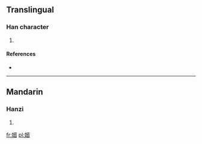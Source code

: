 ==Translingual==

===Han character===
{{Han char|rn=38|rad=女|as=09|sn=12|four=|canj=女心心日 (VPPA)|ids=⿰[[女]][[皆]]}}

# {{defn|Han|sort=女09}}

====References====
* {{Han ref|kx=0267.040|dkj=06510|hdz=21064.170|uh=5A98|ud=23192}}

----

==Mandarin==

===Hanzi===
{{cmn-hanzi|pin=[[jiē]] ([[jie1]])|wg=chi<sup>e</sup>}}

# {{defn|lang=cmn|sort=女09}}

[[fr:媘]]
[[pl:媘]]